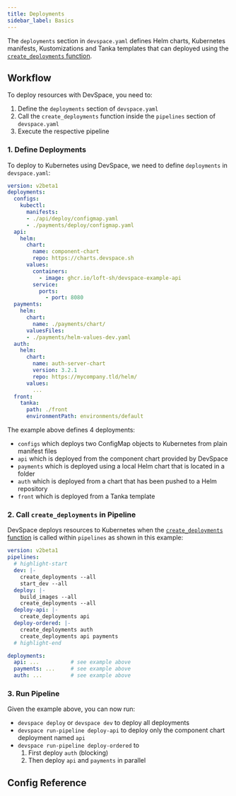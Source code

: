 ```yaml
---
title: Deployments
sidebar_label: Basics
---
```




The `deployments` section in `devspace.yaml` defines Helm charts, Kubernetes manifests, Kustomizations and Tanka templates that can deployed using the [`create_deployments` function](../functions/README.mdx#create_deployments).


## Workflow
To deploy resources with DevSpace, you need to:
1. Define the `deployments` section of `devspace.yaml`
2. Call the `create_deployments` function inside the `pipelines` section of `devspace.yaml`
3. Execute the respective pipeline


### 1. Define Deployments
To deploy to Kubernetes using DevSpace, we need to define `deployments` in `devspace.yaml`:
```yaml title=devspace.yaml
version: v2beta1
deployments:
  configs:
    kubectl:
      manifests:
      - ./api/deploy/configmap.yaml
      - ./payments/deploy/configmap.yaml
  api:
    helm:
      chart:
        name: component-chart
        repo: https://charts.devspace.sh
      values:
        containers:
          - image: ghcr.io/loft-sh/devspace-example-api
        service:
          ports:
            - port: 8080
  payments:
    helm:
      chart:
        name: ./payments/chart/
      valuesFiles:
      - ./payments/helm-values-dev.yaml
  auth:
    helm:
      chart:
        name: auth-server-chart
        version: 3.2.1
        repo: https://mycompany.tld/helm/
      values:
        ...
  front:
    tanka:
      path: ./front
      environmentPath: environments/default

```
The example above defines 4 deployments:
- `configs` which deploys two ConfigMap objects to Kubernetes from plain manifest files
- `api` which is deployed from the component chart provided by DevSpace
- `payments` which is deployed using a local Helm chart that is located in a folder
- `auth` which is deployed from a chart that has been pushed to a Helm repository
- `front` which is deployed from a Tanka template


### 2. Call `create_deployments` in Pipeline
DevSpace deploys resources to Kubernetes when the [`create_deployments` function](../functions/README.mdx#create_deployments) is called within `pipelines` as shown in this example:

```yaml title=devspace.yaml
version: v2beta1
pipelines:
  # highlight-start
  dev: |-
    create_deployments --all
    start_dev --all
  deploy: |-
    build_images --all
    create_deployments --all
  deploy-api: |-
    create_deployments api
  deploy-ordered: |-
    create_deployments auth
    create_deployments api payments
  # highlight-end

deployments:
  api: ...          # see example above
  payments: ...     # see example above
  auth: ...         # see example above
```


### 3. Run Pipeline
Given the example above, you can now run:
- `devspace deploy` or `devspace dev` to deploy all deployments
- `devspace run-pipeline deploy-api` to deploy only the component chart deployment named `api`
- `devspace run-pipeline deploy-ordered` to  
  1. First deploy `auth` (blocking)
  2. Then deploy `api` and `payments` in parallel


## Config Reference

<ConfigPartialDeployments/>
